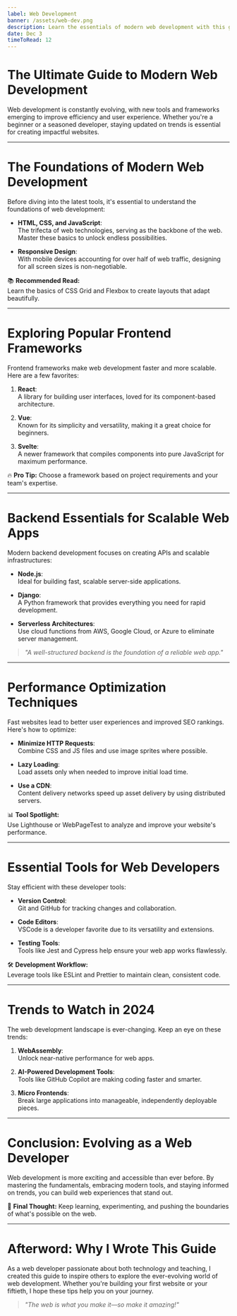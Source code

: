 ```yaml
---
label: Web Development
banner: /assets/web-dev.png
description: Learn the essentials of modern web development with this guide, exploring frameworks, performance tips, and tools.
date: Dec 3
timeToRead: 12
---
```


# The Ultimate Guide to Modern Web Development

Web development is constantly evolving, with new tools and frameworks emerging to improve efficiency and user experience. Whether you're a beginner or a seasoned developer, staying updated on trends is essential for creating impactful websites.

---

# The Foundations of Modern Web Development

Before diving into the latest tools, it's essential to understand the foundations of web development:

- **HTML, CSS, and JavaScript**:  
  The trifecta of web technologies, serving as the backbone of the web. Master these basics to unlock endless possibilities.

- **Responsive Design**:  
  With mobile devices accounting for over half of web traffic, designing for all screen sizes is non-negotiable.

📚 **Recommended Read:**  
Learn the basics of CSS Grid and Flexbox to create layouts that adapt beautifully.

---

# Exploring Popular Frontend Frameworks

Frontend frameworks make web development faster and more scalable. Here are a few favorites:

1. **React**:  
   A library for building user interfaces, loved for its component-based architecture.

2. **Vue**:  
   Known for its simplicity and versatility, making it a great choice for beginners.

3. **Svelte**:  
   A newer framework that compiles components into pure JavaScript for maximum performance.

🔥 **Pro Tip:** Choose a framework based on project requirements and your team's expertise.

---

# Backend Essentials for Scalable Web Apps

Modern backend development focuses on creating APIs and scalable infrastructures:

- **Node.js**:  
  Ideal for building fast, scalable server-side applications.

- **Django**:  
  A Python framework that provides everything you need for rapid development.

- **Serverless Architectures**:  
  Use cloud functions from AWS, Google Cloud, or Azure to eliminate server management.

> _"A well-structured backend is the foundation of a reliable web app."_  

---

# Performance Optimization Techniques

Fast websites lead to better user experiences and improved SEO rankings. Here's how to optimize:

- **Minimize HTTP Requests**:  
  Combine CSS and JS files and use image sprites where possible.

- **Lazy Loading**:  
  Load assets only when needed to improve initial load time.

- **Use a CDN**:  
  Content delivery networks speed up asset delivery by using distributed servers.

📊 **Tool Spotlight:**  
Use Lighthouse or WebPageTest to analyze and improve your website's performance.

---

# Essential Tools for Web Developers

Stay efficient with these developer tools:

- **Version Control**:  
  Git and GitHub for tracking changes and collaboration.

- **Code Editors**:  
  VSCode is a developer favorite due to its versatility and extensions.

- **Testing Tools**:  
  Tools like Jest and Cypress help ensure your web app works flawlessly.

🛠️ **Development Workflow:**  
Leverage tools like ESLint and Prettier to maintain clean, consistent code.

---

# Trends to Watch in 2024

The web development landscape is ever-changing. Keep an eye on these trends:

1. **WebAssembly**:  
   Unlock near-native performance for web apps.

2. **AI-Powered Development Tools**:  
   Tools like GitHub Copilot are making coding faster and smarter.

3. **Micro Frontends**:  
   Break large applications into manageable, independently deployable pieces.

---

# Conclusion: Evolving as a Web Developer

Web development is more exciting and accessible than ever before. By mastering the fundamentals, embracing modern tools, and staying informed on trends, you can build web experiences that stand out.

🌟 **Final Thought:** Keep learning, experimenting, and pushing the boundaries of what's possible on the web.

---

# Afterword: Why I Wrote This Guide

As a web developer passionate about both technology and teaching, I created this guide to inspire others to explore the ever-evolving world of web development. Whether you're building your first website or your fiftieth, I hope these tips help you on your journey.

> _"The web is what you make it—so make it amazing!"_
